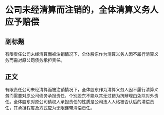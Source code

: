 # 公司未经清算而注销的，全体清算义务人应予赔偿
## 副标题
有限责任公司未经清算而被注销情况下，全体股东作为清算义务人因不履行清算义务而需对原公司债务承担责任。
## 正文
有限责任公司未经清算而被注销情况下，全体股东作为清算义务人因不履行清算义务而需要对原公司债务承担责任，个别股东不能以其无过错为抗辩理由免除对外责任。全体股东对原公司债权人承担责任的性质是公司法人人格被否认后的清偿责任，其承担程度及方式应为无限连带清偿责任。